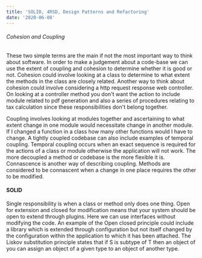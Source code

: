 ```yaml
---
title: 'SOLID, 4RSD, Design Patterns and Refactoring'
date: '2020-06-08'
---
```


###### Cohesion and Coupling
These two simple terms are the main if not the most important way to think about
software. In order to make a judgement about a code-base we can use the extent of coupling
and cohesion to determine whether it is good or not. Cohesion could involve looking at a class
to determine to what extent the methods in the class are closely related. Another way to think
about cohesion could involve considering a http request response web controller. On looking at a controller
method you don't want the action to include module related to pdf generation and also a series of procedures
relating to tax calculation since these responsibilities don't belong together. 

Coupling involves looking at modules together and ascertaining to what extent change in one module would necessitate change in another
module. If I changed a function in a class how many other functions would I have to change. 
A tightly coupled codebase can also include examples of temporal coupling. Temporal coupling occurs
when an exact sequence is required for the actions of a class or module otherwise the application will not work.
The more decoupled a method or codebase is the more flexible it is. Connascence is another way of describing coupling. Methods are considered to be connascent when a change in
one place requires the other to be modified.

#### SOLID
Single responsibility is when a class or method only does one thing.
Open for extension and closed for modification means that your system should be open to extend through plugins.
Here we can use interfaces without modifying the code. An example of the Open closed principle could include a library which
is extended through configuration but not itself changed by the configuration within the application to which it has been attached.
The Liskov substitution principle states that if S is subtype of T then an object of  you can assign an object of a given type to an object of another type.
